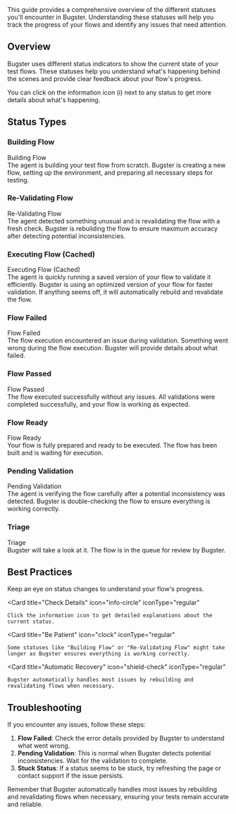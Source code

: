 <Info>
This guide provides a comprehensive overview of the different statuses you'll encounter in Bugster. Understanding these statuses will help you track the progress of your flows and identify any issues that need attention.
</Info>

## Overview

Bugster uses different status indicators to show the current state of your test flows. These statuses help you understand what's happening behind the scenes and provide clear feedback about your flow's progress.

<Tip>
You can click on the information icon (i) next to any status to get more details about what's happening.
</Tip>

## Status Types

### Building Flow
<ResponseField name="Building Flow" type="Status">
  <Expandable title="Details">
    <ResponseField name="Visual" type="component">
      <div className="flex items-center gap-2">
        <RefreshCw className="h-4 w-4 animate-spin" style={{ animationDuration: '1.5s', color: 'var(--status-color)' }} />
        <span style={{ color: 'var(--status-color)' }}>Building Flow</span>
      </div>
    </ResponseField>
    <ResponseField name="Description" type="string">
      The agent is building your test flow from scratch.
    </ResponseField>
    <ResponseField name="What's happening" type="string">
      Bugster is creating a new flow, setting up the environment, and preparing all necessary steps for testing.
    </ResponseField>
  </Expandable>
</ResponseField>

### Re-Validating Flow
<ResponseField name="Re-Validating Flow" type="Status">
  <Expandable title="Details">
    <ResponseField name="Visual" type="component">
      <div className="flex items-center gap-2">
        <Hammer className="h-4 w-4" style={{ color: 'var(--status-color)' }} />
        <span style={{ color: 'var(--status-color)' }}>Re-Validating Flow</span>
      </div>
    </ResponseField>
    <ResponseField name="Description" type="string">
      The agent detected something unusual and is revalidating the flow with a fresh check.
    </ResponseField>
    <ResponseField name="What's happening" type="string">
      Bugster is rebuilding the flow to ensure maximum accuracy after detecting potential inconsistencies.
    </ResponseField>
  </Expandable>
</ResponseField>

### Executing Flow (Cached)
<ResponseField name="Executing Flow (Cached)" type="Status">
  <Expandable title="Details">
    <ResponseField name="Visual" type="component">
      <div className="flex items-center gap-2">
        <Clock className="h-4 w-4 animate-spin" style={{ color: 'var(--status-color)' }} />
        <span style={{ color: 'var(--status-color)' }}>Executing Flow (Cached)</span>
      </div>
    </ResponseField>
    <ResponseField name="Description" type="string">
      The agent is quickly running a saved version of your flow to validate it efficiently.
    </ResponseField>
    <ResponseField name="What's happening" type="string">
      Bugster is using an optimized version of your flow for faster validation. If anything seems off, it will automatically rebuild and revalidate the flow.
    </ResponseField>
  </Expandable>
</ResponseField>

### Flow Failed
<ResponseField name="Flow Failed" type="Status">
  <Expandable title="Details">
    <ResponseField name="Visual" type="component">
      <div className="flex items-center gap-2">
        <XCircle className="h-4 w-4" style={{ color: '#F04438' }} />
        <span style={{ color: '#F04438' }}>Flow Failed</span>
      </div>
    </ResponseField>
    <ResponseField name="Description" type="string">
      The flow execution encountered an issue during validation.
    </ResponseField>
    <ResponseField name="What's happening" type="string">
      Something went wrong during the flow execution. Bugster will provide details about what failed.
    </ResponseField>
  </Expandable>
</ResponseField>

### Flow Passed
<ResponseField name="Flow Passed" type="Status">
  <Expandable title="Details">
    <ResponseField name="Visual" type="component">
      <div className="flex items-center gap-2">
        <CheckCircle2 className="h-4 w-4" style={{ color: '#8AC44B' }} />
        <span style={{ color: '#8AC44B' }}>Flow Passed</span>
      </div>
    </ResponseField>
    <ResponseField name="Description" type="string">
      The flow executed successfully without any issues.
    </ResponseField>
    <ResponseField name="What's happening" type="string">
      All validations were completed successfully, and your flow is working as expected.
    </ResponseField>
  </Expandable>
</ResponseField>

### Flow Ready
<ResponseField name="Flow Ready" type="Status">
  <Expandable title="Details">
    <ResponseField name="Visual" type="component">
      <div className="flex items-center gap-2">
        <Play className="h-4 w-4" style={{ color: 'var(--status-color)' }} />
        <span style={{ color: 'var(--status-color)' }}>Flow Ready</span>
      </div>
    </ResponseField>
    <ResponseField name="Description" type="string">
      Your flow is fully prepared and ready to be executed.
    </ResponseField>
    <ResponseField name="What's happening" type="string">
      The flow has been built and is waiting for execution.
    </ResponseField>
  </Expandable>
</ResponseField>

### Pending Validation
<ResponseField name="Pending Validation" type="Status">
  <Expandable title="Details">
    <ResponseField name="Visual" type="component">
      <div className="flex items-center gap-2">
        <RefreshCwOff className="h-4 w-4" style={{ color: 'var(--status-color)' }} />
        <span style={{ color: 'var(--status-color)' }}>Pending Validation</span>
      </div>
    </ResponseField>
    <ResponseField name="Description" type="string">
      The agent is verifying the flow carefully after a potential inconsistency was detected.
    </ResponseField>
    <ResponseField name="What's happening" type="string">
      Bugster is double-checking the flow to ensure everything is working correctly.
    </ResponseField>
  </Expandable>
</ResponseField>

### Triage
<ResponseField name="Triage" type="Status">
  <Expandable title="Details">
    <ResponseField name="Visual" type="component">
      <div className="flex items-center gap-2">
        <Pyramid className="h-4 w-4" style={{ color: 'var(--status-color)' }} />
        <span style={{ color: 'var(--status-color)' }}>Triage</span>
      </div>
    </ResponseField>
    <ResponseField name="Description" type="string">
      Bugster will take a look at it.
    </ResponseField>
    <ResponseField name="What's happening" type="string">
      The flow is in the queue for review by Bugster.
    </ResponseField>
  </Expandable>
</ResponseField>

## Best Practices

<CardGroup cols={2}>
  <Card
    title="Monitor Status Changes"
    icon="eye"
    iconType="regular"
  >
    Keep an eye on status changes to understand your flow's progress.
  </Card>

  <Card
    title="Check Details"
    icon="info-circle"
    iconType="regular"
  >
    Click the information icon to get detailed explanations about the current status.
  </Card>

  <Card
    title="Be Patient"
    icon="clock"
    iconType="regular"
  >
    Some statuses like "Building Flow" or "Re-Validating Flow" might take longer as Bugster ensures everything is working correctly.
  </Card>

  <Card
    title="Automatic Recovery"
    icon="shield-check"
    iconType="regular"
  >
    Bugster automatically handles most issues by rebuilding and revalidating flows when necessary.
  </Card>
</CardGroup>

## Troubleshooting

<Warning>
If you encounter any issues, follow these steps:
</Warning>

1. **Flow Failed**: Check the error details provided by Bugster to understand what went wrong.
2. **Pending Validation**: This is normal when Bugster detects potential inconsistencies. Wait for the validation to complete.
3. **Stuck Status**: If a status seems to be stuck, try refreshing the page or contact support if the issue persists.

<Check>
Remember that Bugster automatically handles most issues by rebuilding and revalidating flows when necessary, ensuring your tests remain accurate and reliable.
</Check> 